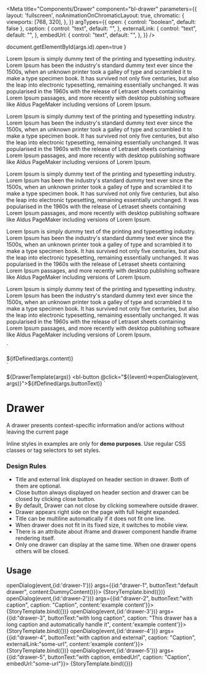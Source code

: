 
<Meta
  title="Components/Drawer"
  component="bl-drawer"
  parameters={{
    layout: 'fullscreen',
    noAnimationOnChromaticLayout: true,
    chromatic: {
      viewports: [768, 320],
    },
  }}
  argTypes={{
    open: {
      control: "boolean",
      default: false
    },
    caption: {
      control: "text",
      default: "",
    },
    externalLink: {
      control: "text",
      default: "",
    },
    embedUrl: {
      control: "text",
      default: "",
    },
  }}
/>

  document.getElementById(args.id).open=true
}

  <p>
    Lorem Ipsum is simply dummy text of the printing and typesetting industry. Lorem Ipsum has been the industry's standard dummy text ever since the 1500s, when an unknown printer took a galley of type and scrambled it to make a type specimen book. It has survived not only five centuries, but also the leap into electronic typesetting, remaining essentially unchanged. It was popularised in the 1960s with the release of Letraset sheets containing Lorem Ipsum passages, and more recently with desktop publishing software like Aldus PageMaker including versions of Lorem Ipsum.
  </p>
  <p>
    Lorem Ipsum is simply dummy text of the printing and typesetting industry. Lorem Ipsum has been the industry's standard dummy text ever since the 1500s, when an unknown printer took a galley of type and scrambled it to make a type specimen book. It has survived not only five centuries, but also the leap into electronic typesetting, remaining essentially unchanged. It was popularised in the 1960s with the release of Letraset sheets containing Lorem Ipsum passages, and more recently with desktop publishing software like Aldus PageMaker including versions of Lorem Ipsum.
  </p>
  <p>
    Lorem Ipsum is simply dummy text of the printing and typesetting industry. Lorem Ipsum has been the industry's standard dummy text ever since the 1500s, when an unknown printer took a galley of type and scrambled it to make a type specimen book. It has survived not only five centuries, but also the leap into electronic typesetting, remaining essentially unchanged. It was popularised in the 1960s with the release of Letraset sheets containing Lorem Ipsum passages, and more recently with desktop publishing software like Aldus PageMaker including versions of Lorem Ipsum.
  </p>
  <p>
    Lorem Ipsum is simply dummy text of the printing and typesetting industry. Lorem Ipsum has been the industry's standard dummy text ever since the 1500s, when an unknown printer took a galley of type and scrambled it to make a type specimen book. It has survived not only five centuries, but also the leap into electronic typesetting, remaining essentially unchanged. It was popularised in the 1960s with the release of Letraset sheets containing Lorem Ipsum passages, and more recently with desktop publishing software like Aldus PageMaker including versions of Lorem Ipsum.
  </p>
  <p>
    Lorem Ipsum is simply dummy text of the printing and typesetting industry. Lorem Ipsum has been the industry's standard dummy text ever since the 1500s, when an unknown printer took a galley of type and scrambled it to make a type specimen book. It has survived not only five centuries, but also the leap into electronic typesetting, remaining essentially unchanged. It was popularised in the 1960s with the release of Letraset sheets containing Lorem Ipsum passages, and more recently with desktop publishing software like Aldus PageMaker including versions of Lorem Ipsum.
  </p>
`

  <bl-drawer id=${ifDefined(args.id)}
             caption=${ifDefined(args.caption)}
             embed-url=${ifDefined(args.embedUrl)}
             external-link=${ifDefined(args.externalLink)}>
    <div style="font: var(--bl-font-body-text-2)">
      ${ifDefined(args.content)}
    </div>
  </bl-drawer>
`

  ${DrawerTemplate(args)}
  <bl-button @click="${(event)=>openDialog(event, args)}">${ifDefined(args.buttonText)}</bl-button>
`

# Drawer

A drawer presents context-specific information and/or actions without leaving the current page

<bl-alert variant="warning" icon caption="Note">Inline styles in examples are only for **demo purposes**. Use regular CSS classes or tag selectors to set styles.</bl-alert>

### Design Rules

* Title and external link displayed on header section in drawer. Both of them are optional.
* Close button always displayed on header section and drawer can be closed by clicking close button.
* By default, Drawer can not close by clicking somewhere outside drawer.
* Drawer appears right side on the page with full height expanded.
* Title can be multiline automatically if it does not fit one line.
* When drawer does not fit in its fixed size, it switches to mobile view.
* There is an attribute about iframe and drawer component handle iframe rendering itself.
* Only one drawer can display at the same time. When one drawer opens others will be closed.

## Usage

<Canvas>
  <Story name="Default Values"
         play={(event) => openDialog(event,{id:'drawer-1'})}
         args={{id:"drawer-1", buttonText:"default drawer", content:DummyContent()}}>
    {StoryTemplate.bind({})}
  </Story>
  <Story name="With caption"
         play={(event)=> openDialog(event,{id:'drawer-2'})}
         args={{id:"drawer-2", buttonText:"with caption", caption: "Caption", content:'example content'}}>
    {StoryTemplate.bind({})}
  </Story>
  <Story name="With long caption"
         play={(event) => openDialog(event,{id:'drawer-3'})}
         args={{id:"drawer-3", buttonText:"with long caption", caption: "This drawer has a long caption and automatically handle it", content:'example content'}}>
    {StoryTemplate.bind({})}
  </Story>
  <Story name="With caption and externalLink"
         play={(event) => openDialog(event,{id:'drawer-4'})}
         args={{id:"drawer-4", buttonText:"with caption and external", caption: "Caption", externalLink:"some-url", content:'example content'}}>
    {StoryTemplate.bind({})}
  </Story>
  <Story name="With caption and embedUrl"
         play={(event) => openDialog(event,{id:'drawer-5'})}
         args={{id:"drawer-5", buttonText:"with caption, embedUrl", caption: "Caption", embedUrl:"some-url"}}>
    {StoryTemplate.bind({})}
  </Story>
</Canvas>

<ArgsTable of="bl-drawer" />
